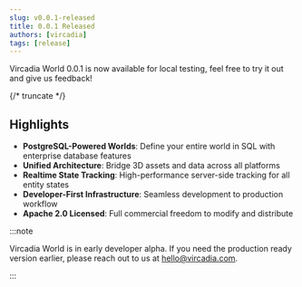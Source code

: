 ```yaml
---
slug: v0.0.1-released
title: 0.0.1 Released
authors: [vircadia]
tags: [release]
---
```


Vircadia World 0.0.1 is now available for local testing, feel free to try it out and give us feedback!

{/* truncate */}

## Highlights

- **PostgreSQL-Powered Worlds**: Define your entire world in SQL with enterprise database features
- **Unified Architecture**: Bridge 3D assets and data across all platforms
- **Realtime State Tracking**: High-performance server-side tracking for all entity states
- **Developer-First Infrastructure**: Seamless development to production workflow
- **Apache 2.0 Licensed**: Full commercial freedom to modify and distribute

:::note

Vircadia World is in early developer alpha. If you need the production ready version earlier, please reach out to us at [hello@vircadia.com](mailto:hello@vircadia.com).

:::
